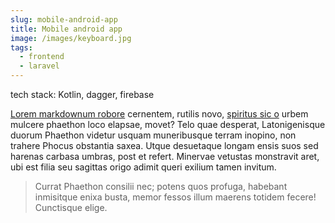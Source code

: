 ```yaml
---
slug: mobile-android-app
title: Mobile android app
image: /images/keyboard.jpg
tags:
  - frontend
  - laravel
---
```


tech stack: Kotlin, dagger, firebase

[Lorem markdownum robore](http://ille.io/multos) cernentem, rutilis novo,
[spiritus sic o](http://quo-adnuat.org/iacitpalato.aspx) urbem mulcere phaethon
loco elapsae, movet? Telo quae desperat, Latonigenisque duorum Phaethon videtur
usquam muneribusque terram inopino, non trahere Phocus obstantia saxea. Utque
desuetaque longam ensis suos sed harenas carbasa umbras, post et refert.
Minervae vetustas monstravit aret, ubi est filia seu sagittas origo adimit queri
exilium tamen invitum.

> Currat Phaethon consilii nec; potens quos profuga, habebant inmisitque enixa
> busta, memor fessos illum maerens totidem fecere! Cunctisque elige.
